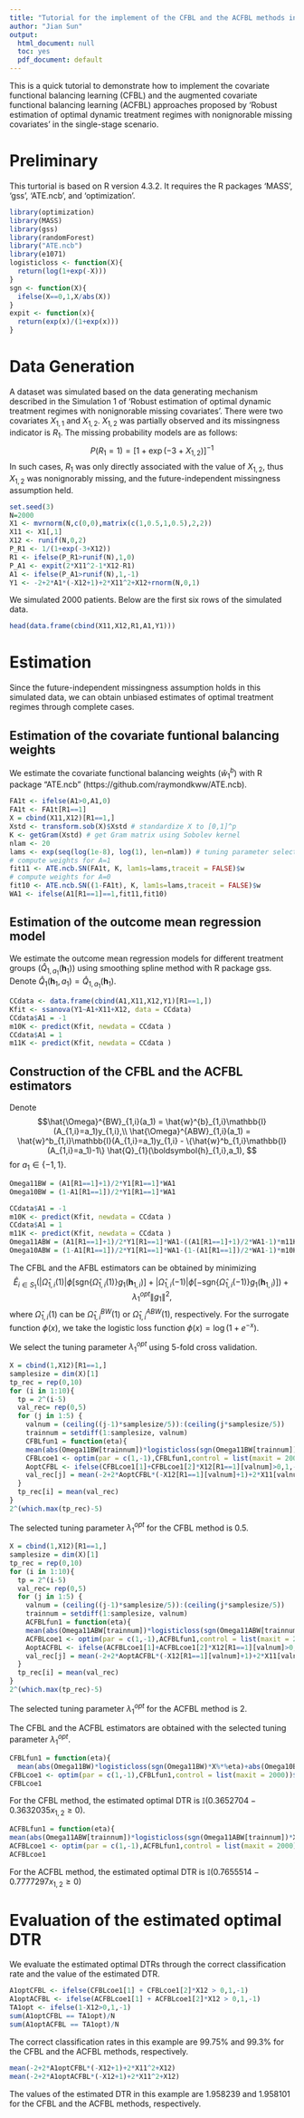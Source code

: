 ---
title: "Tutorial for the implement of the CFBL and the ACFBL methods in the single-stage scenario"
author: "Jian Sun"
output:
  html_document: null
  toc: yes
  pdf_document: default
---


This is a quick tutorial to demonstrate how to implement the covariate functional balancing learning (CFBL) and the augmented covariate functional balancing learning (ACFBL) approaches proposed by 'Robust estimation of optimal dynamic treatment regimes with nonignorable missing covariates' in the single-stage scenario.




# Preliminary
This turtorial is based on R version 4.3.2. It requires the R packages 'MASS', 'gss', 'ATE.ncb', and 'optimization'. 

```{r warning=FALSE, message=FALSE, include=FALSE}
library(optimization)
library(MASS)
library(gss)
library(randomForest)
library("ATE.ncb")
library(e1071)
logisticloss <- function(X){
  return(log(1+exp(-X)))
}
sgn <- function(X){
  ifelse(X==0,1,X/abs(X))
}
expit <- function(x){
  return(exp(x)/(1+exp(x)))
}
```

# Data Generation

A dataset was simulated based on the data generating mechanism described in the Simulation 1 of 'Robust estimation of optimal dynamic treatment regimes with nonignorable missing covariates'. 
There were two covariates $X_{1,1}$ and $X_{1,2}$. $X_{1,2}$ was partially observed and its missingness indicator is $R_1$.
The missing probability models are as follows:
$$
P(R_1=1) = [1+\exp(-3+X_{1,2})]^{-1}
$$
In such cases, $R_1$  was only directly associated with the value of $X_{1,2}$, thus $X_{1,2}$ was nonignorably missing, and the future-independent missingness assumption held.

```{r warning=FALSE, message=FALSE, echo=FALSE}
set.seed(3)
N=2000
X1 <- mvrnorm(N,c(0,0),matrix(c(1,0.5,1,0.5),2,2))
X11 <- X1[,1]
X12 <- runif(N,0,2)
P_R1 <- 1/(1+exp(-3+X12))
R1 <- ifelse(P_R1>runif(N),1,0)
P_A1 <- expit(2*X11^2-1*X12-R1)
A1 <- ifelse(P_A1>runif(N),1,-1)
Y1 <- -2+2*A1*(-X12+1)+2*X11^2+X12+rnorm(N,0,1)
```

We simulated 2000 patients. Below are the first six rows of the simulated data.
```{r warning=FALSE, message=FALSE, echo=FALSE}
head(data.frame(cbind(X11,X12,R1,A1,Y1)))
```


# Estimation

Since the future-independent missingness assumption holds in this simulated data, we can obtain unbiased estimates of optimal treatment regimes through complete cases.


## Estimation of the covariate funtional balancing weights 
We estimate the covariate functional balancing weights ($\hat{w}^b_1$) with R package "ATE.ncb" (https://github.com/raymondkww/ATE.ncb).
```{r warning=FALSE, message=FALSE}
FA1t <- ifelse(A1>0,A1,0)
FA1t <- FA1t[R1==1]
X = cbind(X11,X12)[R1==1,]
Xstd <- transform.sob(X)$Xstd # standardize X to [0,1]^p
K <- getGram(Xstd) # get Gram matrix using Sobolev kernel
nlam <- 20
lams <- exp(seq(log(1e-8), log(1), len=nlam)) # tuning parameter selection
# compute weights for A=1
fit11 <- ATE.ncb.SN(FA1t, K, lam1s=lams,traceit = FALSE)$w
# compute weights for A=0
fit10 <- ATE.ncb.SN((1-FA1t), K, lam1s=lams,traceit = FALSE)$w
WA1 <- ifelse(A1[R1==1]==1,fit11,fit10)
```

## Estimation of the outcome mean regression model
We estimate the outcome mean regression models for different treatment groups ($\hat{Q}_{1,a_1}(\boldsymbol{h}_1)$) using smoothing spline method with R package gss. Denote $\hat{Q}_{1}(\boldsymbol{h}_1,a_1) = \hat{Q}_{1,a_1}(\boldsymbol{h}_1)$.
```{r warning=FALSE, message=FALSE}
CCdata <- data.frame(cbind(A1,X11,X12,Y1)[R1==1,])
Kfit <- ssanova(Y1~A1+X11+X12, data = CCdata)
CCdata$A1 = -1
m10K <- predict(Kfit, newdata = CCdata )
CCdata$A1 = 1
m11K <- predict(Kfit, newdata = CCdata )
```

## Construction of the CFBL and the ACFBL estimators
Denote $$\hat{\Omega}^{BW}_{1,i}(a_1) = \hat{w}^{b}_{1,i}\mathbb{I} (A_{1,i}=a_1)y_{1,i},\\
\hat{\Omega}^{ABW}_{1,i}(a_1) = \hat{w}^b_{1,i}\mathbb{I}(A_{1,i}=a_1)y_{1,i} - \{\hat{w}^b_{1,i}\mathbb{I}(A_{1,i}=a_1)-1\} \hat{Q}_{1}(\boldsymbol{h}_{1,i},a_1), $$
for $a_1\in \{-1,1\}$.
```{r warning=FALSE, message=FALSE}
Omega11BW = (A1[R1==1]+1)/2*Y1[R1==1]*WA1
Omega10BW = (1-A1[R1==1])/2*Y1[R1==1]*WA1

CCdata$A1 = -1
m10K <- predict(Kfit, newdata = CCdata )
CCdata$A1 = 1
m11K <- predict(Kfit, newdata = CCdata )
Omega11ABW = (A1[R1==1]+1)/2*Y1[R1==1]*WA1-((A1[R1==1]+1)/2*WA1-1)*m11K
Omega10ABW = (1-A1[R1==1])/2*Y1[R1==1]*WA1-(1-(A1[R1==1])/2*WA1-1)*m10K
```

The CFBL and the AFBL estimators can be obtained by minimizing 
$$
\hat{E}_{i \in S_1}\left( |\hat{\Omega}_{1,i}(1)|\phi\left[ \text{sgn}\{\hat{\Omega}_{1,i}(1)\}g_1(\boldsymbol{h}_{1,i})\right] + |\hat{\Omega}_{1,i}(-1)|\phi\left[ -\text{sgn}\{\hat{\Omega}_{1,i}(-1)\}g_1(\boldsymbol{h}_{1,i})\right ] \right) +\lambda^{opt}_1 \|g_1\|^2,
$$
where $\hat{\Omega}_{1,i}(1)$ can be $\hat{\Omega}^{BW}_{1,i}(1)$ or $\hat{\Omega}^{ABW}_{1,i}(1)$, respectively.
For the surrogate function $\phi(x)$, we take the logistic loss function $\phi(x) = \log(1+e^{-x})$.


We select the tuning parameter $\lambda_1^{opt}$ using 5-fold cross validation.
```{r warning=FALSE, message=FALSE}
X = cbind(1,X12)[R1==1,]
samplesize = dim(X)[1]
tp_rec = rep(0,10)
for (i in 1:10){
  tp = 2^(i-5)
  val_rec= rep(0,5)
  for (j in 1:5) {
    valnum = (ceiling((j-1)*samplesize/5)):(ceiling(j*samplesize/5))
    trainnum = setdiff(1:samplesize, valnum)
    CFBLfun1 = function(eta){
    mean(abs(Omega11BW[trainnum])*logisticloss(sgn(Omega11BW[trainnum])*X[trainnum,]%*%eta)+abs(Omega10BW[trainnum])*logisticloss(-sgn(Omega10BW[trainnum])*X[trainnum,]%*%eta) + tp*(X[trainnum,]%*%eta)^2 )}
    CFBLcoe1 <- optim(par = c(1,-1),CFBLfun1,control = list(maxit = 2000))$par
    AoptCFBL <- ifelse(CFBLcoe1[1]+CFBLcoe1[2]*X12[R1==1][valnum]>0,1,-1)
    val_rec[j] = mean(-2+2*AoptCFBL*(-X12[R1==1][valnum]+1)+2*X11[valnum]^2+X12[R1==1][valnum])
  }
  tp_rec[i] = mean(val_rec)
}
2^(which.max(tp_rec)-5)
```
The selected tuning parameter $\lambda_1^{opt}$ for the CFBL method is 0.5.

```{r warning=FALSE, message=FALSE}
X = cbind(1,X12)[R1==1,]
samplesize = dim(X)[1]
tp_rec = rep(0,10)
for (i in 1:10){
  tp = 2^(i-5)
  val_rec= rep(0,5)
  for (j in 1:5) {
    valnum = (ceiling((j-1)*samplesize/5)):(ceiling(j*samplesize/5))
    trainnum = setdiff(1:samplesize, valnum)
    ACFBLfun1 = function(eta){
    mean(abs(Omega11ABW[trainnum])*logisticloss(sgn(Omega11ABW[trainnum])*X[trainnum,]%*%eta)+abs(Omega10ABW[trainnum])*logisticloss(-sgn(Omega10ABW[trainnum])*X[trainnum,]%*%eta) + tp*(X[trainnum,]%*%eta)^2 )}
    ACFBLcoe1 <- optim(par = c(1,-1),ACFBLfun1,control = list(maxit = 2000))$par
    AoptACFBL <- ifelse(ACFBLcoe1[1]+ACFBLcoe1[2]*X12[R1==1][valnum]>0,1,-1)
    val_rec[j] = mean(-2+2*AoptACFBL*(-X12[R1==1][valnum]+1)+2*X11[valnum]^2+X12[R1==1][valnum])
  }
  tp_rec[i] = mean(val_rec)
}
2^(which.max(tp_rec)-5)
```
The selected tuning parameter $\lambda_1^{opt}$ for the ACFBL method is 2.

The CFBL and the ACFBL estimators are obtained with the selected tuning parameter $\lambda_1^{opt}$.
```{r warning=FALSE, message=FALSE}
CFBLfun1 = function(eta){
  mean(abs(Omega11BW)*logisticloss(sgn(Omega11BW)*X%*%eta)+abs(Omega10BW)*logisticloss(-sgn(Omega10BW)*X%*%eta) + 2*(X%*%eta)^2 )}
CFBLcoe1 <- optim(par = c(1,-1),CFBLfun1,control = list(maxit = 2000))$par
CFBLcoe1
```
For the CFBL method, the estimated optimal DTR is $\mathbb{I}(0.3652704-0.3632035 x_{1,2}\geq 0)$.

```{r warning=FALSE, message=FALSE}
ACFBLfun1 = function(eta){
mean(abs(Omega11ABW[trainnum])*logisticloss(sgn(Omega11ABW[trainnum])*X[trainnum,]%*%eta)+abs(Omega10ABW[trainnum])*logisticloss(-sgn(Omega10ABW[trainnum])*X[trainnum,]%*%eta) + 0.5*(X[trainnum,]%*%eta)^2 )}
ACFBLcoe1 <- optim(par = c(1,-1),ACFBLfun1,control = list(maxit = 2000))$par
ACFBLcoe1
```
For the ACFBL method, the estimated optimal DTR is $\mathbb{I}(0.7655514-0.7777297 x_{1,2}\geq 0)$


# Evaluation of the estimated optimal DTR

We evaluate the estimated optimal DTRs through the correct classification rate and the value of the estimated DTR.
```{r warning=FALSE, message=FALSE}
A1optCFBL <- ifelse(CFBLcoe1[1] + CFBLcoe1[2]*X12 > 0,1,-1)
A1optACFBL <- ifelse(ACFBLcoe1[1] + ACFBLcoe1[2]*X12 > 0,1,-1)
TA1opt <- ifelse(1-X12>0,1,-1)
sum(A1optCFBL == TA1opt)/N
sum(A1optACFBL == TA1opt)/N
```
The correct classification rates in this example are $99.75\%$ and $99.3\%$ for the CFBL and the ACFBL methods, respectively.

```{r warning=FALSE, message=FALSE}
mean(-2+2*A1optCFBL*(-X12+1)+2*X11^2+X12)
mean(-2+2*A1optACFBL*(-X12+1)+2*X11^2+X12)
```
The values of the estimated DTR in this example are 1.958239 and 1.958101 for the CFBL and the ACFBL methods, respectively.
